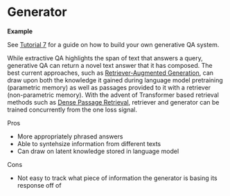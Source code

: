 # Generator

<div className="max-w-xl bg-yellow-light-theme border-l-8 border-yellow-dark-theme px-6 pt-6 pb-4 my-4 rounded-md dark:bg-yellow-900">

**Example**

See [Tutorial 7](/docs/tutorial7md) for a guide on how to build your own generative QA system.

</div>

While extractive QA highlights the span of text that answers a query,
generative QA can return a novel text answer that it has composed.
The best current approaches, such as [Retriever-Augmented Generation](https://arxiv.org/abs/2005.11401),
can draw upon both the knowledge it gained during language model pretraining (parametric memory)
as well as passages provided to it with a retriever (non-parametric memory).
With the advent of Transformer based retrieval methods such as [Dense Passage Retrieval](https://arxiv.org/abs/2004.04906),
retriever and generator can be trained concurrently from the one loss signal.

Pros

- More appropriately phrased answers
- Able to syntehsize information from different texts
- Can draw on latent knowledge stored in language model

Cons

- Not easy to track what piece of information the generator is basing its response off of

